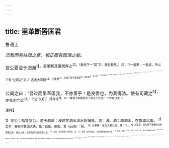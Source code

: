 ```yaml
---
---
---
```

title: 里革断罟匡君
---



鲁语上

*沉教而有扶疏之意，板正而有圆滑之能。*

宣公夏滥于泗渊<sup>1】，里革断其罟而弃之<sup>2】，（看他下一“其”字，便自毅然。）曰：“（一面断，一面说，所以下有“公闻之”字。）古者大寒降<sup>3】，土蛰发<sup>4】，水虞于是乎讲罛罶<sup>5】，取名鱼<sup>6】，登川禽<sup>7】，而尝之寝庙<sup>8】，行诸国，助宣气也<sup>9】。鸟兽孕，水虫成<sup>10】，兽處于是乎禁置罗<sup>11】，措鱼鳖以为夏犒<sup>17】，助生阜也<sup>13】3。鸟兽成，水虫孕，水虞于是禁罣麗<sup>14】，设阱鄂<sup>15】，以实庙庖<sup>16】，畜功用也。（三段，极齐整，却是极参差，如兽虞却“矠鱼鳖”，水虞却“设阱鄂”。）且夫山不槎糵<sup>17】，泽不伐天<sup>18】，鱼禁鲲鲕<sup>19】，兽长麑慶<sup>20】，鸟翼彀卵<sup>20】，虫舍蚳蝝＠，蕃庶物也<sup>2】，古之训也。（换笔再写，极齐整，极参差。）今鱼方别孕，（“别孕”，字法。）不教鱼长，（“不教”，字法。）又行网罟，贪无艺也。”（“无艺”，字法。）

公闻之曰：“吾过而里革匡我，不亦善乎！是良罟也，为我得法。使有司藏之<sup>5】，使我无亡谂<sup>5】。”（“公”又好。）师存侍<sup>2】，曰：“藏罟不如置里革于侧之不忘也。”（“师存”又好。）

<sup>注释】

<sup>1】宣公：指鲁宣公。滥于泗渊：浸网在泗水深水处捕鱼。滥：浸。泗；即泗水，在鲁城北面。
<sup>2】里革：春秋时鲁国大夫。断：截断、割裂。罟（gǔ古）：网。
<sup>3】大寒降：意为大寒以后。降：下。
<sup>4】土蛰发：指在地下冬眠的动物苏醒过来，钻出土来。这是指时令在惊蛰以后。
<sup>5】水虞：古时掌管川泽的官。讲：习。思冒（gūlǔ姑柳）；大鱼网和捕鱼的竹笼。
<sup>6】名鱼：大鱼。
<sup>7】登：通“得”，求得。川禽：指水中的鳖螣之类动物。
<sup>8】尝：古代宗庙秋祭名。尝新的意思。寝庙：古代宗庙中供祀祖宗的前殿叫庙，藏祖宗衣冠的后殿叫寝，合称寝庙。连上句意为取大鱼和鳖蜃等供祀宗庙让祖宗尝新。
<sup>9】宣气：散发阳气。
<sup>10】成：成长。
<sup>11】兽虞：古时掌管鸟兽的官。置（juē撅）罗：捕兽和捕鸟的网。
<sup>12】稓（cuò挫）：刺。犒：韦昭注：“干也。”这里指千鱼。因夏天不得取鱼，故刺鱼鳖为色干为夏天储备着。
<sup>13】阜：生长。
<sup>14】罣魇（zhǔlù主鹿）：小鱼网。
<sup>15】阱：陷坑。鄂：柞格，即在陷坑中嵌以柞木格，以此捕兽。因立夏以后，鸟兽已长成，而水虫正怀孕，故禁止用网捕鱼，而设陷坑柞格捕兽。
<sup>16】庙庖：宗庙庖厨。
<sup>17】7槎（chá茶）蘖：砍伐树木的嫩芽。槎：斫。蘖：树木的嫩芽，也指树木被砍伐后又生出的新芽。
<sup>18】伐夭：砍伐初生的草木。
<sup>19】鲲（kūn昆）：鱼子。鲕（ér面）：鱼卵。
<sup>20】魔（ní尼）：幼鹿。凑（yǎo咬）：幼麋。
<sup>21】翼：用作动词，以翅膀遮护。毂（kòu扣）：待哺食的幼鸟。卵：鸟蛋。
<sup>22】舍：舍弃、不取。蚳（chí迟）：蚂蚁卵。蝝（yuán袁）：未生翅的蝗子。
<sup>23】蕃：繁殖。庶物：众物。
<sup>24】艺：准则。这里引申为“限度”。
<sup>25】有司：指官吏，因古代设官分职，各有专司，故称官吏为“有司”。
<sup>26】谂（shěn审）：规谏。
<sup>27】师：乐师。存：是乐师之名。